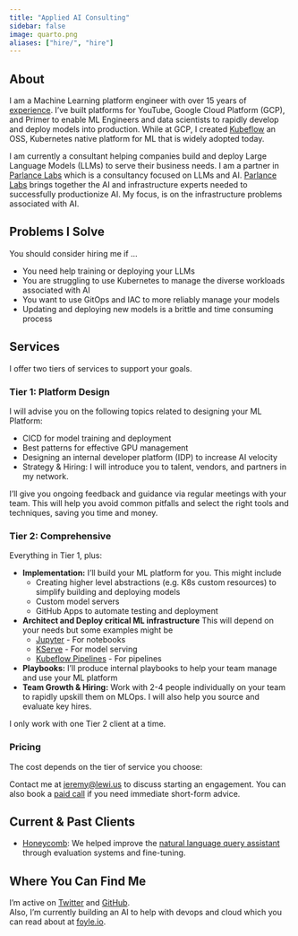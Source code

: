 ```yaml
---
title: "Applied AI Consulting"
sidebar: false
image: quarto.png
aliases: ["hire/", "hire"]
---
```


## About

I am a Machine Learning platform engineer with over 15 years of [experience](https://www.linkedin.com/in/jeremy-lewi-600aaa8/). 
I've built platforms for YouTube, Google Cloud Platform (GCP), and Primer to enable ML Engineers and data scientists to rapidly 
develop and deploy models into production. While at GCP, I created [Kubeflow](https://www.kubeflow.org/) an OSS, Kubernetes native platform
for ML that is widely adopted today.

I am currently a consultant helping companies build and deploy Large Language Models (LLMs) to serve their business needs.
I am a partner in [Parlance Labs](https://parlance-labs.com/) which is a consultancy focused on LLMs and AI. 
[Parlance Labs](https://parlance-labs.com/) brings together the AI and infrastructure experts needed to successfully
productionize AI. My focus, is on the infrastructure problems associated with AI.

## Problems I Solve

You should consider hiring me if ...

-   You need help training or deploying your LLMs
-   You are struggling to use Kubernetes to manage the diverse workloads associated with AI
-   You want to use GitOps and IAC to more reliably manage your models
-   Updating and deploying new models is a brittle and time consuming process

## Services

I offer two tiers of services to support your goals.

### Tier 1: Platform Design

I will advise you on the following topics related to designing your ML Platform:

-   CICD for model training and deployment
-   Best patterns for effective GPU management
-   Designing an internal developer platform (IDP) to increase AI velocity
-   Strategy & Hiring: I will introduce you to talent, vendors, and partners in my network.

I'll give you ongoing feedback and guidance via regular meetings with your team. This will help you avoid common pitfalls and select the right tools and techniques, saving you time and money. 

### Tier 2: Comprehensive

Everything in Tier 1, plus:

-  **Implementation:** I'll build your ML platform for you. This might include
   - Creating higher level abstractions (e.g. K8s custom resources) to simplify building and deploying models
   - Custom model servers
   - GitHub Apps to automate testing and deployment
-  **Architect and Deploy critical ML infrastructure** This will depend on your needs but some examples might be
   - [Jupyter](https://jupyter.org/) - For notebooks
   - [KServe](https://kserve.github.io/website/latest/) - For model serving
   - [Kubeflow Pipelines](https://www.kubeflow.org/docs/components/pipelines/v1/introduction/) - For pipelines
-  **Playbooks:** I'll produce internal playbooks to help your team manage and use your ML platform
-  **Team Growth & Hiring:** Work with 2-4 people individually on your team to rapidly upskill them on MLOps.  I will also help you source and evaluate key hires.

I only work with one Tier 2 client at a time.

### Pricing

The cost depends on the tier of service you choose:

Contact me at [jeremy@lewi.us](mailto:jeremy@lewi.us) to discuss starting an engagement.  You can also book a [paid call](https://calendly.com/jeremy-lewi/60min) if you need immediate short-form advice.

## Current & Past Clients

-   [Honeycomb](https://www.honeycomb.io/): We helped improve the [natural language query assistant](https://www.honeycomb.io/blog/introducing-query-assistant) through evaluation systems and fine-tuning.

## Where You Can Find Me

I’m active on [Twitter](https://twitter.com/jeremylewi) and [GitHub](https://github.com/jlewi).  
Also, I'm currently building an AI to help with devops and cloud which you can read about at [foyle.io](https://foyle.io/).